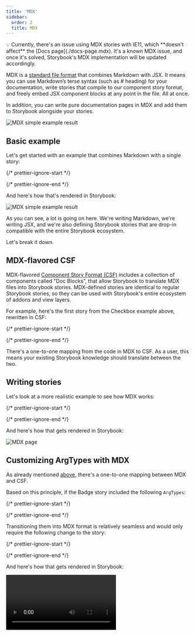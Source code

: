 ```yaml
---
title: 'MDX'
sidebar:
  order: 2
  title: MDX
---
```


<div class="aside">
  💡 Currently, there's an issue using MDX stories with IE11, which **doesn't affect** the [Docs page](./docs-page.mdx). It's a known MDX issue, and once it's solved, Storybook's MDX implementation will be updated accordingly.
</div>

MDX is a [standard file format](https://mdxjs.com/) that combines Markdown with JSX. It means you can use Markdown’s terse syntax (such as # heading) for your documentation, write stories that compile to our component story format, and freely embed JSX component blocks at any point in the file. All at once.

In addition, you can write pure documentation pages in MDX and add them to Storybook alongside your stories.

![MDX simple example result](../_assets/writing-docs/mdx-hero.png)

## Basic example

Let's get started with an example that combines Markdown with a single story:

{/* prettier-ignore-start */}

<CodeSnippets path="checkbox-story.md" />

{/* prettier-ignore-end */}

And here's how that's rendered in Storybook:

![MDX simple example result](../_assets/writing-docs/mdx-simple.png)

As you can see, a lot is going on here. We're writing Markdown, we're writing JSX, and we're also defining Storybook stories that are drop-in compatible with the entire Storybook ecosystem.

Let's break it down.

## MDX-flavored CSF

MDX-flavored [Component Story Format (CSF)](../api/csf.mdx) includes a collection of components called "Doc Blocks", that allow Storybook to translate MDX files into Storybook stories. MDX-defined stories are identical to regular Storybook stories, so they can be used with Storybook's entire ecosystem of addons and view layers.

For example, here's the first story from the Checkbox example above, rewritten in CSF:

{/* prettier-ignore-start */}

<CodeSnippets path="checkbox-story-csf.md" />

{/* prettier-ignore-end */}

There's a one-to-one mapping from the code in MDX to CSF. As a user, this means your existing Storybook knowledge should translate between the two.

## Writing stories

Let's look at a more realistic example to see how MDX works:

{/* prettier-ignore-start */}

<CodeSnippets path="badge-story.md" />

{/* prettier-ignore-end */}

And here's how that gets rendered in Storybook:

![MDX page](../_assets/writing-docs/mdx-page.png)

## Customizing ArgTypes with MDX

As already mentioned [above](#mdx-flavored-csf), there's a one-to-one mapping between MDX and CSF.

Based on this principle, if the Badge story included the following `ArgTypes`:

{/* prettier-ignore-start */}

<CodeSnippets path="badge-story-custom-argtypes.md" />

{/* prettier-ignore-end */}

Transitioning them into MDX format is relatively seamless and would only require the following change to the story:

{/* prettier-ignore-start */}

<CodeSnippets path="badge-story-custom-argtypes.md" />

{/* prettier-ignore-end */}

And here's how that gets rendered in Storybook:

<Video src="../_assets/writing-docs/custom-argTypes-mdx-optimized.mp4" />

<div class="aside">
  If you find yourself with a considerably sized <code>argTypes</code> implementation. You can extract them into a variable and pass them as a prop.
</div>

## Embedding stories

Suppose you have an existing story and want to embed it into your docs. Here's how to show a story with ID some--id. Check the browser URL in Storybook v5+ to find a story's ID.

{/* prettier-ignore-start */}

<CodeSnippets path="component-story-mdx-embed.md" />

{/* prettier-ignore-end */}

You can also use the rest of the MDX features in conjunction with embedding. That includes source, preview, and prop tables.

## Decorators and parameters

To add decorators and parameters in MDX:

{/* prettier-ignore-start */}

<CodeSnippets path="component-story-mdx-decorators-params.md" />

{/* prettier-ignore-end */}

Global parameters and decorators work just like before.

## Documentation-only MDX

Typically, when you use Storybook MDX, you define stories in the MDX, and documentation is automatically associated with those stories. But what if you want to write Markdown-style documentation without any stories inside?

Suppose you don't define stories in your MDX. In that case, you can write MDX documentation and associate it with an existing story or embed that MDX as its own documentation node in your Storybook's navigation.

If you don't define a Meta, you can write Markdown and associate with an existing story. See ["CSF Stories with MDX Docs"](../../addons/docs/docs/recipes.md#csf-stories-with-mdx-docs).

To get a "documentation-only story" in your UI, define a `<Meta>` as you normally would, but don't define any stories. It will show up in your UI as a documentation node:

![MDX docs only story](../_assets/writing-docs/mdx-documentation-only.png)

### Syntax highlighting

When writing your documentation with Storybook and MDX, you get syntax highlighting out of the box for a handful of popular languages (Javascript, Markdown, CSS, HTML, Typescript, GraphQL). For other formats, for instance, SCSS, you'll need to extend the syntax highlighter manually:

{/* prettier-ignore-start */}

<CodeSnippets path="my-component-with-custom-syntax-highlight.md" />

{/* prettier-ignore-end */}

<div class="aside">
  💡 For a list of available languages, check <code>react-syntax-highlighter</code>'s <a href="https://github.com/react-syntax-highlighter/react-syntax-highlighter">documentation</a>.
</div>

Once you've updated your documentation, you'll see the code block properly highlighted. You can also apply the same principle to other unsupported formats (i.e., `diff`, `hbs`).

You can also update your [`.storybook/preview.js`](../configure/index.mdx#configure-story-rendering) and enable syntax highlighting globally. For example, to add support for SCSS, update your configuration to the following:

{/* prettier-ignore-start */}

<CodeSnippets path="storybook-preview-register-language-globally.md" />

{/* prettier-ignore-end */}

Write your documentation as you usually would, and your existing SCSS code blocks will automatically be highlighted when Storybook reloads. For example:

{/* prettier-ignore-start */}

<CodeSnippets path="my-component-with-global-syntax-highlight.md" />

{/* prettier-ignore-end */}

## Linking to other stories and pages

When writing MDX, you may want to provide links to other stories or documentation pages and sections. You can use the `path` query string.

Considering a story with ID `some--id`, this redirects to the **Docs** tab of the story:

```md
[Go to specific documentation page](?path=/docs/some--id)
```

This redirects to the **Canvas** tab of the story:

```md
[Go to specific story canvas](?path=/story/some--id)
```

You can also use anchors to target a specific section of a page:

```md
[Go to the conclusion of the documentation page](?path=/docs/some--id#conclusion)
```

<div class="aside">
  💡 By applying this pattern with the Controls addon, all anchors will be ignored in Canvas based on how Storybook handles URLs to track the args values.
</div>

![MDX anchor example](./mdx-anchor.webp)

## MDX file names

Unless you use a custom [Webpack configuration](../builders/webpack.mdx#extending-storybooks-webpack-config), all of your MDX files should have the suffix `*.stories.mdx`. This tells Storybook to apply its special processing to the `<Meta>` and `<Story>` elements in the file.

<div class="aside">
  Be sure to update [.storybook/main.js](../configure/index.mdx#configure-story-rendering) file to load `.stories.mdx` stories, as per the addon-docs installation instructions.
</div>

## MDX 2

Starting with Storybook 6.5, [MDX 2](https://mdxjs.com/blog/v2/) is introduced as an experimental opt-in feature. To enable it, you'll need to take additional steps. Documented below is our recommendation.

Run the following command to add the necessary dependency.

{/* prettier-ignore-start */}

<CodeSnippets path="storybook-mdx2-install.md" />

{/* prettier-ignore-end */}

Update your Storybook configuration (in `.storybook/main.js|ts`) and add the `previewMdx2` feature flag as follows:

{/* prettier-ignore-start */}

<CodeSnippets path="storybook-main-enable-mdx2.md" />

{/* prettier-ignore-end */}

